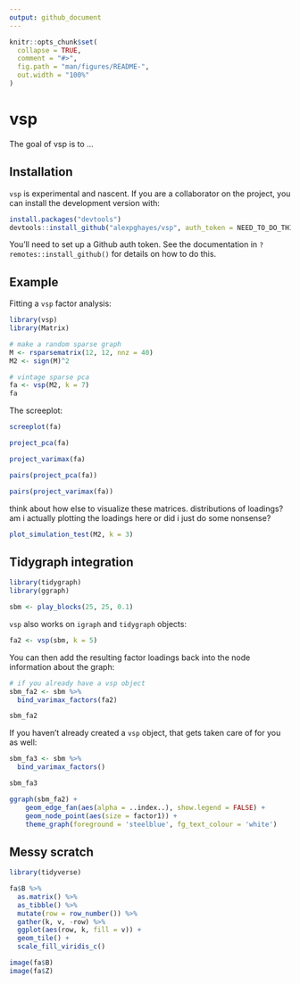 ```yaml
---
output: github_document
---
```


<!-- README.md is generated from README.Rmd. Please edit that file -->

```r
knitr::opts_chunk$set(
  collapse = TRUE,
  comment = "#>",
  fig.path = "man/figures/README-",
  out.width = "100%"
)
```
# vsp

The goal of vsp is to ...

## Installation

`vsp` is experimental and nascent. If you are a collaborator on the project, you can install the development version with:

``` r
install.packages("devtools")
devtools::install_github("alexpghayes/vsp", auth_token = NEED_TO_DO_THIS)
```

You'll need to set up a Github auth token. See the documentation in `?remotes::install_github()` for details on how to do this.

## Example

Fitting a `vsp` factor analysis:

```r
library(vsp)
library(Matrix)

# make a random sparse graph
M <- rsparsematrix(12, 12, nnz = 40)
M2 <- sign(M)^2

# vintage sparse pca
fa <- vsp(M2, k = 7)
fa
```

The screeplot:

```r
screeplot(fa)
```

```r
project_pca(fa)
```

```r
project_varimax(fa)
```

```r
pairs(project_pca(fa))
```

```r
pairs(project_varimax(fa))
```

think about how else to visualize these matrices. distributions of loadings? am i actually plotting the loadings here or did i just do some nonsense?

```r
plot_simulation_test(M2, k = 3)
```


## Tidygraph integration

```r
library(tidygraph)
library(ggraph)

sbm <- play_blocks(25, 25, 0.1)
```

`vsp` also works on `igraph` and `tidygraph` objects:

```r
fa2 <- vsp(sbm, k = 5)
```

You can then add the resulting factor loadings back into the node information about the graph:

```r
# if you already have a vsp object
sbm_fa2 <- sbm %>% 
  bind_varimax_factors(fa2)

sbm_fa2
```

If you haven't already created a `vsp` object, that gets taken care of for you as well:

```r
sbm_fa3 <- sbm %>% 
  bind_varimax_factors()

sbm_fa3
```

```r
ggraph(sbm_fa2) + 
    geom_edge_fan(aes(alpha = ..index..), show.legend = FALSE) + 
    geom_node_point(aes(size = factor1)) + 
    theme_graph(foreground = 'steelblue', fg_text_colour = 'white')
```


## Messy scratch

```r
library(tidyverse)

fa$B %>%
  as.matrix() %>%
  as_tibble() %>%
  mutate(row = row_number()) %>%
  gather(k, v, -row) %>%
  ggplot(aes(row, k, fill = v)) +
  geom_tile() +
  scale_fill_viridis_c()

image(fa$B)
image(fa$Z)
```
